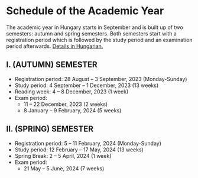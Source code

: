 # Schedule of the Academic Year

The academic year in Hungary starts in September and is built up of two semesters: autumn and spring semesters. Both semesters start with a registration period which is followed by the study period and an examination period afterwards. [Details in Hungarian.](https://btk.unideb.hu/tanevbeosztas)
 
## I. (AUTUMN) SEMESTER {.unnumbered}

- Registration period: 28 August -- 3 September, 2023 (Monday-Sunday)
- Study period: 4 September -- 1 December, 2023 (13 weeks)
- Reading week: 4 -- 8 December, 2023 (1 week)
- Exam period: 
    - 11 -- 22 December, 2023 (2 weeks)
    - 8 January -- 9 February, 2024 (5 weeks)

## II. (SPRING) SEMESTER {.unnumbered}

- Registration period: 5 -- 11 February, 2024 (Monday-Sunday)
- Study period: 12 February -- 17 May, 2024 (13 weeks)
- Spring Break: 2 -- 5 April, 2024 (1 week)
- Exam period: 
    - 21 May -- 5 June, 2024 (7 weeks)



